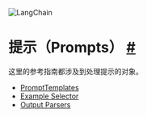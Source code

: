 

<Head>
  <script>
    {
      `(function() {
         var _hmt = _hmt || [];
(function() {
  var hm = document.createElement("script");
  hm.src = "https://hm.baidu.com/hm.js?e60fb290e204e04c5cb6f79b0ac1e697";
  var s = document.getElementsByTagName("script")[0]; 
  s.parentNode.insertBefore(hm, s);
})();
       })();`
    }
  </script>
</Head>

![LangChain](https://pica.zhimg.com/50/v2-56e8bbb52aa271012541c1fe1ceb11a2_r.gif)






提示（Prompts）
 [#](#prompts "Permalink to this headline")
=====================================================


这里的参考指南都涉及到处理提示的对象。
 



* [PromptTemplates](../modules/prompts/prompt_templates)
* [Example Selector](../modules/prompts/example_selectors)
* [Output Parsers](../modules/prompts/output_parsers)






